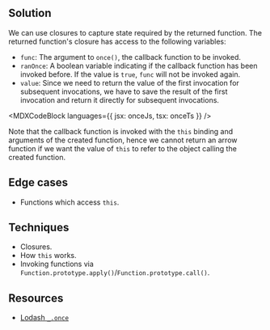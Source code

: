 

## Solution

We can use closures to capture state required by the returned function. The returned function's closure has access to the following variables:

- `func`: The argument to `once()`, the callback function to be invoked.
- `ranOnce`: A boolean variable indicating if the callback function has been invoked before. If the value is `true`, `func` will not be invoked again.
- `value`: Since we need to return the value of the first invocation for subsequent invocations, we have to save the result of the first invocation and return it directly for subsequent invocations.

<MDXCodeBlock languages={{ jsx: onceJs, tsx: onceTs }} />

Note that the callback function is invoked with the `this` binding and arguments of the created function, hence we cannot return an arrow function if we want the value of `this` to refer to the object calling the created function.

## Edge cases

- Functions which access `this`.

## Techniques

- Closures.
- How `this` works.
- Invoking functions via `Function.prototype.apply()`/`Function.prototype.call()`.

## Resources

- [Lodash `_.once`](https://lodash.com/docs/4.17.15#once)
